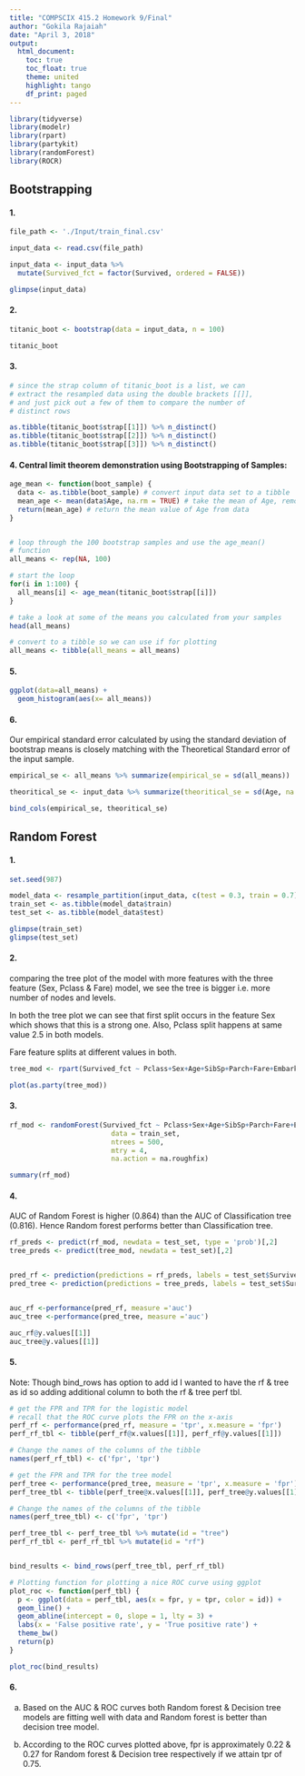 ```yaml
---
title: "COMPSCIX 415.2 Homework 9/Final"
author: "Gokila Rajaiah"
date: "April 3, 2018"
output:
  html_document:
    toc: true
    toc_float: true
    theme: united
    highlight: tango
    df_print: paged
---
```


```r

library(tidyverse)
library(modelr)
library(rpart)
library(partykit)
library(randomForest)
library(ROCR)

```

## Bootstrapping

#### 1.

```r

file_path <- './Input/train_final.csv'

input_data <- read.csv(file_path)

input_data <- input_data %>%
  mutate(Survived_fct = factor(Survived, ordered = FALSE))

glimpse(input_data)

```


#### 2.

```R


titanic_boot <- bootstrap(data = input_data, n = 100)

titanic_boot

```

#### 3.

```r
# since the strap column of titanic_boot is a list, we can
# extract the resampled data using the double brackets [[]],
# and just pick out a few of them to compare the number of
# distinct rows

as.tibble(titanic_boot$strap[[1]]) %>% n_distinct()
as.tibble(titanic_boot$strap[[2]]) %>% n_distinct()
as.tibble(titanic_boot$strap[[3]]) %>% n_distinct()

```


#### 4. Central limit theorem demonstration using Bootstrapping of Samples:

```r

age_mean <- function(boot_sample) {
  data <- as.tibble(boot_sample) # convert input data set to a tibble
  mean_age <- mean(data$Age, na.rm = TRUE) # take the mean of Age, remove NAs
  return(mean_age) # return the mean value of Age from data
}


# loop through the 100 bootstrap samples and use the age_mean()
# function
all_means <- rep(NA, 100)

# start the loop
for(i in 1:100) {
  all_means[i] <- age_mean(titanic_boot$strap[[i]])
}

# take a look at some of the means you calculated from your samples
head(all_means)

# convert to a tibble so we can use if for plotting
all_means <- tibble(all_means = all_means)


```

#### 5.

```r

ggplot(data=all_means) +
  geom_histogram(aes(x= all_means)) 


```

####  6. 

Our empirical standard error calculated by using the standard deviation of bootstrap means is closely matching with the Theoretical Standard error of the input sample. 

```R

empirical_se <- all_means %>% summarize(empirical_se = sd(all_means))

theoritical_se <- input_data %>% summarize(theoritical_se = sd(Age, na.rm = TRUE)/sqrt(891))

bind_cols(empirical_se, theoritical_se)


```


## Random Forest

#### 1.
```R

set.seed(987)

model_data <- resample_partition(input_data, c(test = 0.3, train = 0.7))
train_set <- as.tibble(model_data$train)
test_set <- as.tibble(model_data$test)

glimpse(train_set)
glimpse(test_set)

```


#### 2.

comparing the tree plot of the model with more features with the three feature (Sex, Pclass & Fare) model, we see the tree is bigger i.e. more number of nodes and levels. 

In both the tree plot we can see that first split occurs in the feature Sex which shows that this is a strong one. Also, Pclass split happens at same value 2.5 in both models. 

Fare feature splits at different values in both. 

```R

tree_mod <- rpart(Survived_fct ~ Pclass+Sex+Age+SibSp+Parch+Fare+Embarked, data = input_data)

plot(as.party(tree_mod))

```

#### 3.

```R


rf_mod <- randomForest(Survived_fct ~ Pclass+Sex+Age+SibSp+Parch+Fare+Embarked,
                         data = train_set,
                         ntrees = 500, 
                         mtry = 4, 
                         na.action = na.roughfix)

summary(rf_mod)

```


#### 4.

AUC of Random Forest is higher (0.864) than the AUC of Classification tree (0.816). Hence Random forest performs better than Classification tree. 

```R

rf_preds <- predict(rf_mod, newdata = test_set, type = 'prob')[,2]
tree_preds <- predict(tree_mod, newdata = test_set)[,2]


pred_rf <- prediction(predictions = rf_preds, labels = test_set$Survived_fct)
pred_tree <- prediction(predictions = tree_preds, labels = test_set$Survived_fct)


auc_rf <-performance(pred_rf, measure ='auc')
auc_tree <-performance(pred_tree, measure ='auc')

auc_rf@y.values[[1]]
auc_tree@y.values[[1]]

```

#### 5.

Note: Though bind_rows has option to add id I wanted to have the rf & tree as id so adding additional column to both the rf & tree perf tbl. 


```R

# get the FPR and TPR for the logistic model
# recall that the ROC curve plots the FPR on the x-axis
perf_rf <- performance(pred_rf, measure = 'tpr', x.measure = 'fpr')
perf_rf_tbl <- tibble(perf_rf@x.values[[1]], perf_rf@y.values[[1]])

# Change the names of the columns of the tibble
names(perf_rf_tbl) <- c('fpr', 'tpr')

# get the FPR and TPR for the tree model
perf_tree <- performance(pred_tree, measure = 'tpr', x.measure = 'fpr')
perf_tree_tbl <- tibble(perf_tree@x.values[[1]], perf_tree@y.values[[1]])

# Change the names of the columns of the tibble
names(perf_tree_tbl) <- c('fpr', 'tpr')

perf_tree_tbl <- perf_tree_tbl %>% mutate(id = "tree")
perf_rf_tbl <- perf_rf_tbl %>% mutate(id = "rf")


bind_results <- bind_rows(perf_tree_tbl, perf_rf_tbl)

# Plotting function for plotting a nice ROC curve using ggplot
plot_roc <- function(perf_tbl) {
  p <- ggplot(data = perf_tbl, aes(x = fpr, y = tpr, color = id)) +
  geom_line() +
  geom_abline(intercept = 0, slope = 1, lty = 3) +
  labs(x = 'False positive rate', y = 'True positive rate') +
  theme_bw()
  return(p)
}

plot_roc(bind_results)


```


#### 6.

a.  Based on the AUC & ROC curves both Random forest & Decision tree models are fitting well with data and Random forest is better than decision tree model. 

b. According to the ROC curves plotted above, fpr is approximately 0.22 & 0.27 for Random forest & Decision tree respectively if we attain tpr of 0.75. 